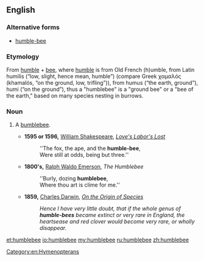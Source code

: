 ==English==

===Alternative forms===
* [[humble-bee]]

===Etymology===
From [[humble]] + [[bee]], where [[humble]] is from Old French (h)umble, from Latin humilis (“low, slight, hence mean, humble”) (compare Greek χαμαλός (khamalós, “on the ground, low, trifling”)), from humus (“the earth, ground”), humi (“on the ground”), thus a "humblebee" is a "ground bee" or a "bee of the earth," based on many species nesting in burrows.

===Noun===
{{en-noun}}

# {{context|obsolete|lang=en}} A [[bumblebee]].
#* '''1595 or 1596,''' [[w:William Shakespeare|William Shakespeare]], ''[[s:Love's Labor's Lost|Love's Labor's Lost]]''
#*: ''The fox, the ape, and the '''humble-bee''',
#*: Were still at odds, being but three.''
#* '''1800's,''' [[w:Ralph Waldo Emerson|Ralph Waldo Emerson]], ''The Humblebee''
#*: ''Burly, dozing '''humblebee''',
#*: Where thou art is clime for me.''
#* '''1859,''' [[w:Charles Darwin|Charles Darwin]], ''[[s:On the Origin of Species|On the Origin of Species]]''
#*: ''Hence I have very little doubt, that if the whole genus of '''humble-bees''' became extinct or very rare in England, the heartsease and red clover would become very rare, or wholly disappear.''

[[Category:en:Hymenopterans]]

[[et:humblebee]]
[[io:humblebee]]
[[my:humblebee]]
[[ru:humblebee]]
[[zh:humblebee]]